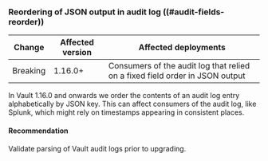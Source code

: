 ### Reordering of JSON output in audit log ((#audit-fields-reorder))
| Change | Affected version | Affected deployments
| ------ | ---------------- | --------------------
| Breaking | 1.16.0+ | Consumers of the audit log that relied on a fixed field order in JSON output

In Vault 1.16.0 and onwards we order the contents of an audit log entry alphabetically by JSON key.
This can affect consumers of the audit log, like Splunk, which might rely on timestamps appearing in consistent places.

#### Recommendation
Validate parsing of Vault audit logs prior to upgrading.
